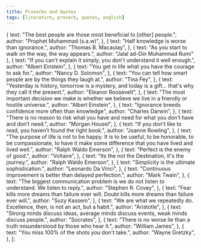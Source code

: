 ```yaml
---
title: Proverbs and Quotes
tags: [literature, proverb, quotes, english]
---
```



  {
    text: "The best people are those most beneficial to [other] people.",
    author: "Prophet Muhammad (s.a.w)",
  },
  {
    text: "Half knowledge is worse than ignorance.",
    author: "Thomas B. Macaulay",
  },
  {
    text: "As you start to walk on the way, the way appears.",
    author: "Jalal ad-Din Muhammad Rumi"
  },
  {
    text: "If you can't explain it simply, you don't understand it well enough.",
    author: "Albert Einstein",
  },
  {
    text: "You get in life what you have the courage to ask for.",
    author: "Nancy D. Solomon",
  },
  {
    text: "You can tell how smart people are by the things they laugh at.",
    author: "Tina Fey",
  },
  {
    text: "Yesterday is history, tomorrow is a mystery, and today is a gift… that's why they call it the present.",
    author: "Eleanor Roosevelt",
  },
  {
    text: "The most important decision we make is whether we believe we live in a friendly or hostile universe.",
    author: "Albert Einstein",
  },
  {
    text: "Ignorance breeds confidence more often than knowledge",
    author: "Charles Darwin",
  },
  {
    text: "There is no reason to risk what you have and need for what you don’t have and don’t need.",
    author: "Morgan Housel",
  },
  {
    text: "If you don’t like to read, you haven’t found the right book.",
    author: "Joanne Rowling",
  },
  {
    text: "The purpose of life is not to be happy. It is to be useful, to be honorable, to be compassionate, to have it make some difference that you have lived and lived well.",
    author: "Ralph Waldo Emerson",
  },
  {
    text: "Perfect is the enemy of good.",
    author: "Voltaire",
  },
  {
    text: "Its the not the Destination, It's the journey.",
    author: "Ralph Waldo Emerson",
  },
  {
    text: "Simplicity is the ultimate sophistication.",
    author: "Leonardo Da Vinci",
  },
  {
    text: "Continuous improvement is better than delayed perfection.",
    author: "Mark Twain",
  },
  {
    text: "The biggest communication problem is we do not listen to understand. We listen to reply.",
    author: "Stephen R. Covey",
  },
  {
    text: "Fear kills more dreams than failure ever will. Doubt kills more dreams than failure ever will.",
    author: "Suzy Kassem",
  },
  {
    text: "We are what we repeatedly do. Excellence, then, is not an act, but a habit.",
    author: "Aristotle",
  },
  {
    text: "Strong minds discuss ideas, average minds discuss events, weak minds discuss people.",
    author: "Socrates",
  },
  {
    text: "There is no worse lie than a truth misunderstood by those who hear it.",
    author: "William James",
  },
  {
    text: "You miss 100% of the shots you don't take.",
    author: "Wayne Gretzky",
  },
];


<LiteratureComponent props={proverbs}/>
